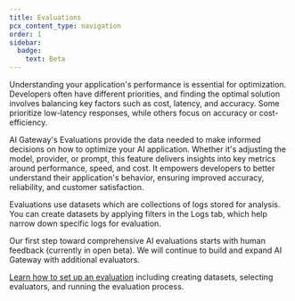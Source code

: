```yaml
---
title: Evaluations
pcx_content_type: navigation
order: 1
sidebar:
  badge:
    text: Beta
---
```


Understanding your application's performance is essential for optimization. Developers often have different priorities, and finding the optimal solution involves balancing key factors such as cost, latency, and accuracy. Some prioritize low-latency responses, while others focus on accuracy or cost-efficiency.

AI Gateway's Evaluations provide the data needed to make informed decisions on how to optimize your AI application. Whether it's adjusting the model, provider, or prompt, this feature delivers insights into key metrics around performance, speed, and cost. It empowers developers to better understand their application's behavior, ensuring improved accuracy, reliability, and customer satisfaction.

Evaluations use datasets which are collections of logs stored for analysis. You can create datasets by applying filters in the Logs tab, which help narrow down specific logs for evaluation.

Our first step toward comprehensive AI evaluations starts with human feedback (currently in open beta). We will continue to build and expand AI Gateway with additional evaluators.

[Learn how to set up an evaluation](/ai-gateway/observability/evaluations/set-up-evaluations/) including creating datasets, selecting evaluators, and running the evaluation process.
